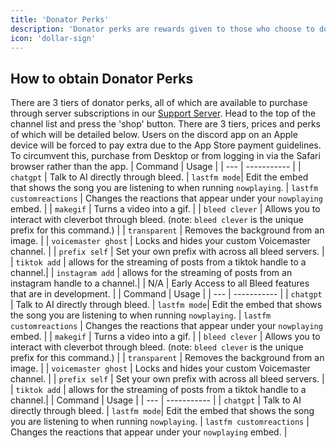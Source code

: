 ```yaml
---
title: 'Donator Perks'
description: 'Donator perks are rewards given to those who choose to donate to Bleed.'
icon: 'dollar-sign'
---
```

## How to obtain Donator Perks
There are 3 tiers of donator perks, all of which are available to purchase through server subscriptions in our [Support Server](https://discord.gg/bleed). Head to the top of the channel list and press the 'shop' button. There are 3 tiers, prices and perks of which will be detailed below. 
<Warning>Users on the discord app on an Apple device will be forced to pay extra due to the App Store payment guidelines. To circumvent this, purchase from Desktop or from logging in via the Safari browser rather than the app.</Warning>
<Tabs>
  <Tab title="Tier 3 - $24.99">
| Command | Usage |
| --- | ----------- |
| `chatgpt` | Talk to AI directly through bleed. 
| `lastfm mode`| Edit the embed that shows the song you are listening to when running `nowplaying`.
| `lastfm customreactions` | Changes the reactions that appear under your `nowplaying` embed. |
| `makegif` | Turns a video into a gif. |
| `bleed clever` | Allows you to interact with cleverbot through bleed. (note: `bleed clever` is the unique prefix for this command.) |
| `transparent` | Removes the background from an image. |
| `voicemaster ghost` | Locks and hides your custom Voicemaster channel. |
| `prefix self` | Set your own prefix with across all bleed servers. |
| `tiktok add` | allows for the streaming of posts from a tiktok handle to a channel.|
| `instagram add` | allows for the streaming of posts from an instagram handle to a channel.|
| N/A | Early Access to all Bleed features that are in development. |
  </Tab>
  <Tab title="Tier 2 - $9.99">
| Command | Usage |
| --- | ----------- |
| `chatgpt` | Talk to AI directly through bleed. 
| `lastfm mode`| Edit the embed that shows the song you are listening to when running `nowplaying`.
| `lastfm customreactions` | Changes the reactions that appear under your `nowplaying` embed. |
| `makegif` | Turns a video into a gif. |
| `bleed clever` | Allows you to interact with cleverbot through bleed. (note: `bleed clever` is the unique prefix for this command.) |
| `transparent` | Removes the background from an image. |
| `voicemaster ghost` | Locks and hides your custom Voicemaster channel. |
| `prefix self` | Set your own prefix with across all bleed servers. |
| `tiktok add` | allows for the streaming of posts from a tiktok handle to a channel.|
  </Tab>
  <Tab title="Tier 1 - $4.99">
| Command | Usage |
| --- | ----------- |
| `chatgpt` | Talk to AI directly through bleed. 
| `lastfm mode`| Edit the embed that shows the song you are listening to when running `nowplaying`.
| `lastfm customreactions` | Changes the reactions that appear under your `nowplaying` embed. |
  </Tab>
</Tabs>





